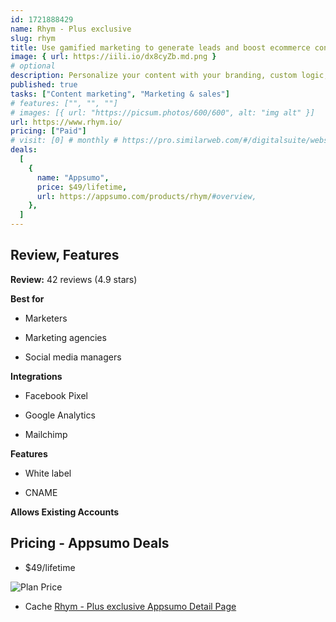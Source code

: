 ```yaml
---
id: 1721888429
name: Rhym - Plus exclusive
slug: rhym
title: Use gamified marketing to generate leads and boost ecommerce conversions
image: { url: https://iili.io/dx8cyZb.md.png }
# optional
description: Personalize your content with your branding, custom logic, and CTAs to collect leads and drive purchases. Create a ton of gamified, interactive content in minutes, without pouring time and money into traditional development
published: true
tasks: ["Content marketing", "Marketing & sales"]
# features: ["", "", ""]
# images: [{ url: "https://picsum.photos/600/600", alt: "img alt" }]
url: https://www.rhym.io/
pricing: ["Paid"]
# visit: [0] # monthly # https://pro.similarweb.com/#/digitalsuite/websiteanalysis/home
deals:
  [
    {
      name: "Appsumo",
      price: $49/lifetime,
      url: https://appsumo.com/products/rhym/#overview,
    },
  ]
---
```


## Review, Features

**Review:** 42 reviews (4.9 stars)

**Best for**

- Marketers

- Marketing agencies

- Social media managers

**Integrations**

- Facebook Pixel

- Google Analytics

- Mailchimp

**Features**

- White label

- CNAME

**Allows Existing Accounts**

## Pricing - Appsumo Deals

- $49/lifetime

<Img src="https://iili.io/dx6aU2j.png" alt="Plan Price" />

- Cache [Rhym - Plus exclusive Appsumo Detail Page](https://iili.io/dx6cnyl.png)
